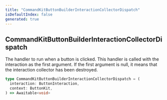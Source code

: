 ```yaml
---
title: "CommandKitButtonBuilderInteractionCollectorDispatch"
isDefaultIndex: false
generated: true
---
```



<!-- This file was generated from the CommandKit source. Do not modify. Instead, re-run the "docgen" script -->


## CommandKitButtonBuilderInteractionCollectorDispatch

<GenerationInfo sourceFile="packages/commandkit/src/components/interactive/button/ButtonKit.ts" sourceLine="43" packageName="commandkit" />

The handler to run when a button is clicked. This handler is called with the interaction as the first argument.
If the first argument is null, it means that the interaction collector has been destroyed.

```ts title="Signature"
type CommandKitButtonBuilderInteractionCollectorDispatch = (
  interaction: ButtonInteraction,
  context: ButtonKit,
) => Awaitable<void>
```
